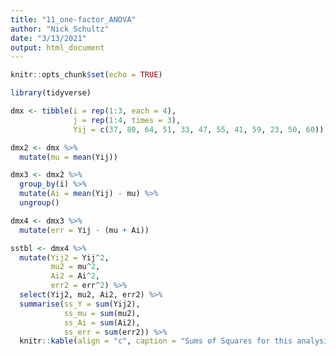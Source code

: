 ```yaml
---
title: "11_one-factor_ANOVA"
author: "Nick Schultz"
date: "3/13/2021"
output: html_document
---
```


```r
knitr::opts_chunk$set(echo = TRUE)

library(tidyverse)
```

```r
dmx <- tibble(i = rep(1:3, each = 4),
              j = rep(1:4, times = 3),
              Yij = c(37, 80, 64, 51, 33, 47, 55, 41, 59, 23, 50, 60))

dmx2 <- dmx %>%
  mutate(mu = mean(Yij))

dmx3 <- dmx2 %>%
  group_by(i) %>%
  mutate(Ai = mean(Yij) - mu) %>%
  ungroup()

dmx4 <- dmx3 %>%
  mutate(err = Yij - (mu + Ai))
```

```r
sstbl <- dmx4 %>%
  mutate(Yij2 = Yij^2,
         mu2 = mu^2,
         Ai2 = Ai^2,
         err2 = err^2) %>%
  select(Yij2, mu2, Ai2, err2) %>%
  summarise(ss_Y = sum(Yij2),
            ss_mu = sum(mu2),
            ss_Ai = sum(Ai2),
            ss_err = sum(err2)) %>%
  knitr::kable(align = "c", caption = "Sums of Squares for this analysis")
```

